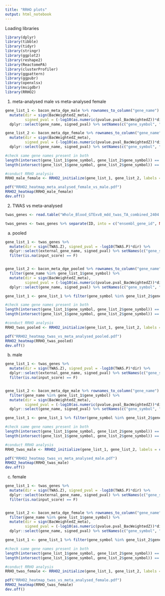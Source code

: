 ```yaml
---
title: "RRHO plots"
output: html_notebook
---
```


Loading libraries

```r
library(dplyr)
library(tibble)
library(tidyr)
library(stringr)
library(ggplot2)
library(reshape2)
library(ReactomePA)
library(clusterProfiler)
library(ggpattern)
library(ggpubr)
library(openxlsx)
library(msigdbr)
library(RRHO2)
```


1) meta-analysed male vs meta-analysed female

```r
gene_list_1 <- bacon_meta_dge_male %>% rownames_to_column("gene_name") %>% 
  mutate(dir = sign(BacWeightedZ_meta), 
         signed_pval = (-log10(as.numeric(pvalue.pval_BacWeightedZ))*dir)) %>%
  dplyr::select(gene_name, signed_pval) %>% setNames(c("gene_symbol", "input_score"))

gene_list_2 <- bacon_meta_dge_female %>% rownames_to_column("gene_name") %>% 
  mutate(dir = sign(BacWeightedZ_meta), 
         signed_pval = (-log10(as.numeric(pvalue.pval_BacWeightedZ))*dir)) %>%
  dplyr::select(gene_name, signed_pval) %>% setNames(c("gene_symbol", "input_score"))

#check same gene names present in both
length(intersect(gene_list_1$gene_symbol, gene_list_2$gene_symbol)) == nrow(gene_list_1)
length(intersect(gene_list_1$gene_symbol, gene_list_2$gene_symbol)) == nrow(gene_list_2)

#conduct RRHO analysis
RRHO_male_female <- RRHO2_initialize(gene_list_1, gene_list_2, labels = c("Meta-analysed Male", "Meta-analysed Female"), log10.ind=TRUE)

pdf("RRHO2_heatmap_meta_analysed_female_vs_male.pdf")
RRHO2_heatmap(RRHO_male_female)
dev.off()
```



2) TWAS vs meta-analysed

```r
twas_genes <- read.table("Whole_Blood_GTExv8_mdd_twas_TA_combined_2404.txt", sep = "\t", header = T, stringsAsFactors = F)

twas_genes <- twas_genes %>% separate(ID, into = c("ensembl_gene_id", NA), sep = "\\.") %>% merge(., gene_info, by = "ensembl_gene_id")
```


a) pooled 

```r
gene_list_1 <- twas_genes %>% 
  mutate(dir = sign(TWAS.Z), signed_pval = -log10(TWAS.P)*dir) %>%
  dplyr::select(external_gene_name, signed_pval) %>% setNames(c("gene_symbol", "input_score")) %>%
  filter(is.na(input_score) == F)


gene_list_2 <- bacon_meta_dge_pooled %>% rownames_to_column("gene_name") %>% 
  filter(gene_name %in% gene_list_1$gene_symbol) %>%
  mutate(dir = sign(BacWeightedZ_meta), 
         signed_pval = (-log10(as.numeric(pvalue.pval_BacWeightedZ))*dir)) %>%
  dplyr::select(gene_name, signed_pval) %>% setNames(c("gene_symbol", "input_score"))

gene_list_1 <- gene_list_1 %>% filter(gene_symbol %in% gene_list_2$gene_symbol)

#check same gene names present in both
length(intersect(gene_list_1$gene_symbol, gene_list_2$gene_symbol)) == nrow(gene_list_1)
length(intersect(gene_list_1$gene_symbol, gene_list_2$gene_symbol)) == nrow(gene_list_2)

#conduct RRHO analysis
RRHO_twas_pooled <- RRHO2_initialize(gene_list_1, gene_list_2, labels = c("TWAS genes", "Meta-analysed pooled"), log10.ind=TRUE)

pdf("RRHO2_heatmap_twas_vs_meta_analysed_pooled.pdf")
RRHO2_heatmap(RRHO_twas_pooled)
dev.off()
```

b) male 

```r
gene_list_1 <- twas_genes %>% 
  mutate(dir = sign(TWAS.Z), signed_pval = -log10(TWAS.P)*dir) %>%
  dplyr::select(external_gene_name, signed_pval) %>% setNames(c("gene_symbol", "input_score")) %>%
  filter(is.na(input_score) == F)


gene_list_2 <- bacon_meta_dge_male %>% rownames_to_column("gene_name") %>% 
  filter(gene_name %in% gene_list_1$gene_symbol) %>%
  mutate(dir = sign(BacWeightedZ_meta), 
         signed_pval = (-log10(as.numeric(pvalue.pval_BacWeightedZ))*dir)) %>%
  dplyr::select(gene_name, signed_pval) %>% setNames(c("gene_symbol", "input_score"))

gene_list_1 <- gene_list_1 %>% filter(gene_symbol %in% gene_list_2$gene_symbol)

#check same gene names present in both
length(intersect(gene_list_1$gene_symbol, gene_list_2$gene_symbol)) == nrow(gene_list_1)
length(intersect(gene_list_1$gene_symbol, gene_list_2$gene_symbol)) == nrow(gene_list_2)

#conduct RRHO analysis
RRHO_twas_male <- RRHO2_initialize(gene_list_1, gene_list_2, labels = c("TWAS genes", "Meta-analysed male"), log10.ind=TRUE)

pdf("RRHO2_heatmap_twas_vs_meta_analysed_male.pdf")
RRHO2_heatmap(RRHO_twas_male)
dev.off()
```

c) female

```r
gene_list_1 <- twas_genes %>% 
  mutate(dir = sign(TWAS.Z), signed_pval = -log10(TWAS.P)*dir) %>%
  dplyr::select(external_gene_name, signed_pval) %>% setNames(c("gene_symbol", "input_score")) %>%
  filter(is.na(input_score) == F)


gene_list_2 <- bacon_meta_dge_female %>% rownames_to_column("gene_name") %>% 
  filter(gene_name %in% gene_list_1$gene_symbol) %>%
  mutate(dir = sign(BacWeightedZ_meta), 
         signed_pval = (-log10(as.numeric(pvalue.pval_BacWeightedZ))*dir)) %>%
  dplyr::select(gene_name, signed_pval) %>% setNames(c("gene_symbol", "input_score"))

gene_list_1 <- gene_list_1 %>% filter(gene_symbol %in% gene_list_2$gene_symbol)

#check same gene names present in both
length(intersect(gene_list_1$gene_symbol, gene_list_2$gene_symbol)) == nrow(gene_list_1)
length(intersect(gene_list_1$gene_symbol, gene_list_2$gene_symbol)) == nrow(gene_list_2)

#conduct RRHO analysis
RRHO_twas_female <- RRHO2_initialize(gene_list_1, gene_list_2, labels = c("TWAS genes", "Meta-analysed female"), log10.ind=TRUE)

pdf("RRHO2_heatmap_twas_vs_meta_analysed_female.pdf")
RRHO2_heatmap(RRHO_twas_female)
dev.off()
```


